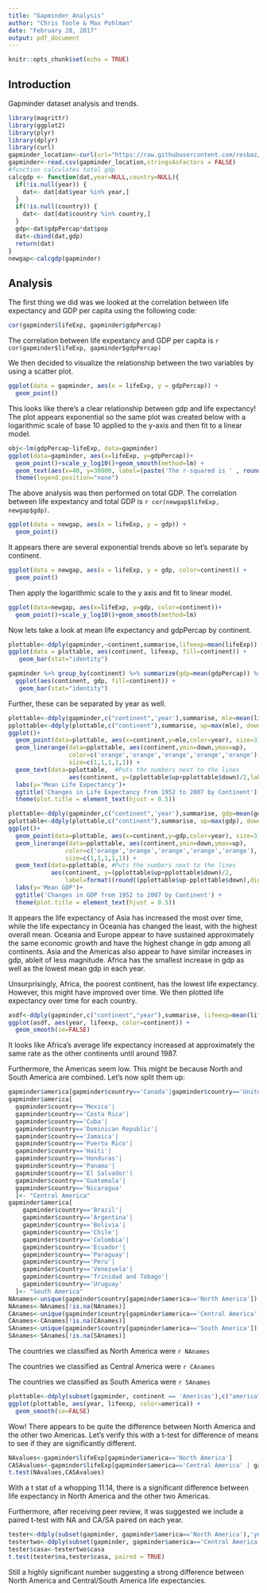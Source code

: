 ```yaml
---
title: "Gapminder Analysis"
author: "Chris Toole & Max Pohlman"
date: "February 28, 2017"
output: pdf_document
---
```


```r
knitr::opts_chunk$set(echo = TRUE)
```

## Introduction
Gapminder dataset analysis and trends.

```r
library(magrittr)
library(ggplot2)
library(plyr)
library(dplyr)
library(curl)
gapminder_location<-curl(url="https://raw.githubusercontent.com/resbaz/r-novice-gapminder-files/master/data/gapminder-FiveYearData.csv")
gapminder<-read.csv(gapminder_location,stringsAsFactors = FALSE)
#function calculates total gdp
calcgdp <- function(dat,year=NULL,country=NULL){
  if(!is.null(year)) {
    dat<- dat[dat$year %in% year,]
  }
  if(!is.null(country)) {
    dat<- dat[dat$country %in% country,]
  }
  gdp<-dat$gdpPercap*dat$pop
  dat<-cbind(dat,gdp)
  return(dat)
}
newgap<-calcgdp(gapminder)

```

## Analysis
The first thing we did was we looked at the correlation between life expectancy and GDP per capita using the following code:

```r
cor(gapminder$lifeExp, gapminder$gdpPercap)
```
The correlation between life expextancy and GDP per capita is `r cor(gapminder$lifeExp, gapminder$gdpPercap)`

We then decided to visualize the relationship between the two variables by using a scatter plot.

```r
ggplot(data = gapminder, aes(x = lifeExp, y = gdpPercap)) +
  geom_point()
```
This looks like there's a clear relationship between gdp and life expectancy! The plot appears exponential so the same plot was created below with a logarithmic scale of base 10 applied to the y-axis and then fit to a linear model. 

``` r
obj<-lm(gdpPercap~lifeExp, data=gapminder)
ggplot(data=gapminder, aes(x=lifeExp, y=gdpPercap))+
  geom_point()+scale_y_log10()+geom_smooth(method=lm) +
  geom_text(aes(x=40, y=30000, label=(paste('The r-squared is ' , round(summary(obj)$r.squared,digits=3))),size=3)) + #adds r squared
  theme(legend.position="none")
```
The above analysis was then performed on total GDP. The correlation between life expextancy and total GDP is `r cor(newgap$lifeExp, newgap$gdp)`. 

```r
ggplot(data = newgap, aes(x = lifeExp, y = gdp)) +
  geom_point()
```
It appears there are several exponential trends above so let's separate by continent.

```r
ggplot(data = newgap, aes(x = lifeExp, y = gdp, color=continent)) +
  geom_point()
```
Then apply the logarithmic scale to the y axis and fit to linear model.

``` r
ggplot(data=newgap, aes(x=lifeExp, y=gdp, color=continent))+
  geom_point()+scale_y_log10()+geom_smooth(method=lm)
```

Now lets take a look at mean life expectancy and gdpPercap by continent.
```r
plottable<-ddply(gapminder,~continent,summarise,lifeexp=mean(lifeExp)) 
ggplot(data = plottable, aes(continent, lifeexp, fill=continent)) +
   geom_bar(stat="identity")
```

``` r
gapminder %>% group_by(continent) %>% summarize(gdp=mean(gdpPercap)) %>%
  ggplot(aes(continent, gdp, fill=continent)) +
   geom_bar(stat="identity")
```
Further, these can be separated by year as well. 

```r
plottable<-ddply(gapminder,c("continent",'year'),summarise, mle=mean(lifeExp)) #gets the mean for every continent in every year
pplottable<-ddply(plottable,c("continent"),summarise, up=max(mle), down=min(mle)) #gets the highest and lowest mean for each continent
ggplot()+
  geom_point(data=plottable, aes(x=continent,y=mle,color=year), size=3) + 
  geom_linerange(data=pplottable, aes(continent,ymin=down,ymax=up), 
                 color=c('orange','orange','orange','orange','orange'), 
                 size=c(1,1,1,1,1)) +
  geom_text(data=pplottable,  #Puts the numbers next to the lines
                 aes(continent, y=(pplottable$up+pplottable$down)/2,label=(round((pplottable$up-pplottable$down),digits=1))), hjust=1.5) +
  labs(y='Mean Life Expectancy')+
  ggtitle('Changes in Life Expectancy from 1952 to 2007 by Continent') +
  theme(plot.title = element_text(hjust = 0.5))

```
```r
plottable<-ddply(gapminder,c("continent",'year'),summarise, gdp=mean(gdpPercap)) #gets the mean for every continent in every year
pplottable<-ddply(plottable,c("continent"),summarise, up=max(gdp), down=min(gdp))#gets the highest and lowest mean for each continent
ggplot()+
  geom_point(data=plottable, aes(x=continent,y=gdp,color=year), size=3) + 
  geom_linerange(data=pplottable, aes(continent,ymin=down,ymax=up), 
                color=c('orange','orange','orange','orange','orange'), 
                size=c(1,1,1,1,1)) +
  geom_text(data=pplottable, #Puts the numbers next to the lines
            aes(continent, y=(pplottable$up+pplottable$down)/2,
                label=format((round((pplottable$up-pplottable$down),digits=1)),big.mark=',', scientific = FALSE), hjust=1.25)) +
  labs(y='Mean GDP')+
  ggtitle('Changes in GDP from 1952 to 2007 by Continent') +
  theme(plot.title = element_text(hjust = 0.5))

```
It appears the life expectancy of Asia has increased the most over time, while the life expectancy in Oceania has changed the least, with the highest overall mean. Oceania and Europe appear to have sustained approximately the same economic growth and have the highest change in gdp among all continents. Asia and the Americas also appear to have similar increases in gdp, ableit of less magnitude. Africa has the smallest increase in gdp as well as the lowest mean gdp in each year.


Unsurprisingly, Africa, the poorest continent, has the lowest life expectancy. However, this might have improved over time. We then plotted life expectancy over time for each country.

```r
asdf<-ddply(gapminder,c("continent","year"),summarise, lifeexp=mean(lifeExp)) 
ggplot(asdf, aes(year, lifeexp, color=continent)) +
  geom_smooth(se=FALSE)
```

It looks like Africa's average life expectancy increased at approximately the same rate as the other continents until around 1987.

Furthermore, the Americas seem low. This might be because North and South America are combined. Let's now split them up:

```r
gapminder$america[gapminder$country=='Canada'|gapminder$country=='United States'] <- "North America"
gapminder$america[
  gapminder$country=='Mexico'|
  gapminder$country=='Costa Rica'|
  gapminder$country=='Cuba'|
  gapminder$country=='Dominican Republic'|
  gapminder$country=='Jamaica'|
  gapminder$country=='Puerto Rico'|
  gapminder$country=='Haiti'|
  gapminder$country=='Honduras'|
  gapminder$country=='Panama'|
  gapminder$country=='El Salvador'|
  gapminder$country=='Guatemala'|
  gapminder$country=='Nicaragua'
  ]<- "Central America"
gapminder$america[
    gapminder$country=='Brazil'|
    gapminder$country=='Argentina'|
    gapminder$country=='Bolivia'|
    gapminder$country=='Chile'|
    gapminder$country=='Colombia'|
    gapminder$country=='Ecuador'|
    gapminder$country=='Paraguay'|
    gapminder$country=='Peru'|
    gapminder$country=='Venezuela'|
    gapminder$country=='Trinidad and Tobago'|
    gapminder$country=='Uruguay'
  ]<- "South America"
NAnames<-unique(gapminder$country[gapminder$america=='North America'])
NAnames<-NAnames[!is.na(NAnames)]
CAnames<-unique(gapminder$country[gapminder$america=='Central America'])
CAnames<-CAnames[!is.na(CAnames)]
SAnames<-unique(gapminder$country[gapminder$america=='South America'])
SAnames<-SAnames[!is.na(SAnames)]
```
The countries we classified as North America were `r NAnames`

The countries we classified as Central America were `r CAnames`

The countries we classified as South America were `r SAnames`

```r
plottable<-ddply(subset(gapminder, continent == 'Americas'),c("america","year"),summarise, lifeexp=mean(lifeExp)) 
ggplot(plottable, aes(year, lifeexp, color=america)) +
  geom_smooth(se=FALSE)
```
Wow! There appears to be quite the difference between North America and the other two Americas. Let's verify this with a t-test for difference of means to see if they are significantly different.

```r
NAvalues<-gapminder$lifeExp[gapminder$america=='North America']
CASAvalues<-gapminder$lifeExp[gapminder$america=='Central America' | gapminder$america=="South America"]
t.test(NAvalues,CASAvalues)
```

With a t stat of a whopping 11.14, there is a significant difference between life expectancy in North America and the other two Americas.

Furthermore, after receiving peer review, it was suggested we include a paired t-test with NA and CA/SA paired on each year.
```r
tester<-ddply(subset(gapminder, gapminder$america=='North America'),'year',summarise, na=mean(lifeExp))
testertwo<-ddply(subset(gapminder, gapminder$america=='Central America' | gapminder$america=='South America'),'year',summarise, casa=mean(lifeExp))
tester$casa<-testertwo$casa
t.test(tester$na,tester$casa, paired = TRUE)
```

Still a highly significant number suggesting a strong difference between North America and Central/South America life expectancies.
